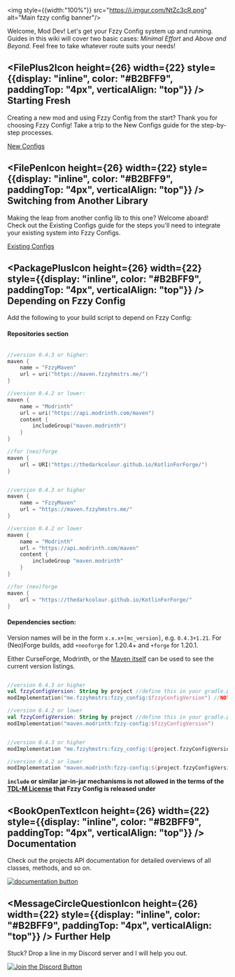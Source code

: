 <img style={{width:"100%"}} src="https://i.imgur.com/NtZc3cR.png"  alt="Main fzzy config banner"/>

Welcome, Mod Dev! Let's get your Fzzy Config system up and running. Guides in this wiki will cover two basic cases: _Minimal Effort_ and _Above and Beyond_. Feel free to take whatever route suits your needs!

## <div><FilePlus2Icon height={26} width={22} style={{display: "inline", color: "#B2BFF9", paddingTop: "4px", verticalAlign: "top"}} /> Starting Fresh</div>
Creating a new mod and using Fzzy Config from the start? Thank you for choosing Fzzy Config! Take a trip to the New Configs guide for the step-by-step processes.

[New Configs](docs/config-design/New-Configs)

## <FilePenIcon height={26} width={22} style={{display: "inline", color: "#B2BFF9", paddingTop: "4px", verticalAlign: "top"}} /> Switching from Another Library
Making the leap from another config lib to this one? Welcome aboard! Check out the Existing Configs guide for the steps you'll need to integrate your existing system into Fzzy Configs.

[Existing Configs](docs/config-design/Existing-Configs)

## <PackagePlusIcon height={26} width={22} style={{display: "inline", color: "#B2BFF9", paddingTop: "4px", verticalAlign: "top"}} /> Depending on Fzzy Config
Add the following to your build script to depend on Fzzy Config:

#### Repositories section

<CodeTabs>

```kotlin !!tabs build.gradle.kts

//version 0.4.3 or higher:
maven {
    name = "FzzyMaven"
    url = uri("https://maven.fzzyhmstrs.me/")
}

//version 0.4.2 or lower:
maven {
    name = "Modrinth"
    url = uri("https://api.modrinth.com/maven")
    content {
        includeGroup("maven.modrinth")
    }
}

//for (neo)forge
maven {
    url = URI("https://thedarkcolour.github.io/KotlinForForge/")
}
```

``` groovy !!tabs build.gradle

//version 0.4.3 or higher
maven {
    name = "FzzyMaven"
    url = "https://maven.fzzyhmstrs.me/"
}

//version 0.4.2 or lower
maven {
    name = "Modrinth"
    url = "https://api.modrinth.com/maven"
    content {
        includeGroup "maven.modrinth"
    }
}

//for (neo)forge
maven {
    url = "https://thedarkcolour.github.io/KotlinForForge/"
}
```

</CodeTabs>

#### Dependencies section:
Version names will be in the form `x.x.x+[mc_version]`, e.g. `0.4.3+1.21`. For (Neo)Forge builds, add `+neoforge` for 1.20.4+ and `+forge` for 1.20.1.

Either CurseForge, Modrinth, or the [Maven itself](https://maven.fzzyhmstrs.me/me/fzzyhmstrs/fzzy_config/) can be used to see the current version listings.

<CodeTabs>

```kotlin !!tabs build.gradle.kts

//version 0.4.3 or higher
val fzzyConfigVersion: String by project //define this in your gradle.properties file
modImplementation("me.fzzyhmstrs:fzzy_config:$fzzyConfigVersion") //NOTE: underscore, not hyphen!

//version 0.4.2 or lower
val fzzyConfigVersion: String by project //define this in your gradle.properties file
modImplementation("maven.modrinth:fzzy-config:$fzzyConfigVersion")
```

```groovy !!tabs build.gradle

//version 0.4.3 or higher
modImplementation "me.fzzyhmstrs:fzzy_config:${project.fzzyConfigVersion}" //NOTE: underscore, not hyphen!

//version 0.4.2 or lower
modImplementation "maven.modrinth:fzzy-config:${project.fzzyConfigVersion}"
```

</CodeTabs>

<Callout variant="warning">
<b><code>include</code> or similar jar-in-jar mechanisms is not allowed in the terms of the <a href= "https://github.com/fzzyhmstrs/Timefall-Development-Licence-Modified">TDL-M License</a> that Fzzy Config is released under</b>
</Callout>

## <BookOpenTextIcon height={26} width={22} style={{display: "inline", color: "#B2BFF9", paddingTop: "4px", verticalAlign: "top"}} /> Documentation
Check out the projects API documentation for detailed overviews of all classes, methods, and so on.

<a href="https://fzzyhmstrs.github.io/fconfig/" title="Documentation Link"> <img src="https://i.imgur.com/eNp3fua.png" alt="documentation button"/> </a>

## <MessageCircleQuestionIcon height={26} width={22} style={{display: "inline", color: "#B2BFF9", paddingTop: "4px", verticalAlign: "top"}} /> Further Help
Stuck? Drop a line in my Discord server and I will help you out.

<a href="https://discord.gg/zDbaYmUba2" title="Discord Link"> <img src="https://i.imgur.com/iXATO6K.png" alt="Join the Discord Button"/> </a>